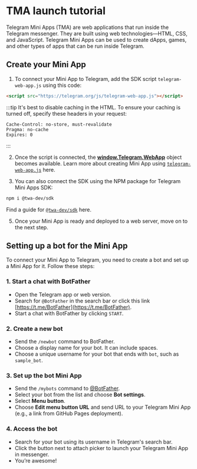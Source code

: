 
# TMA launch tutorial

Telegram Mini Apps (TMA) are web applications that run inside the Telegram messenger. They are built using web technologies—HTML, CSS, and JavaScript. Telegram Mini Apps can be used to create dApps, games, and other types of apps that can be run inside Telegram.

## Create your Mini App

1. To connect your Mini App to Telegram, add the SDK script `telegram-web-app.js` using this code:

```html
<script src="https://telegram.org/js/telegram-web-app.js"></script>
```
:::tip
It's best to disable caching in the HTML. To ensure your caching is turned off, specify these headers in your request:

```curl
Cache-Control: no-store, must-revalidate
Pragma: no-cache
Expires: 0
```
:::

2. Once the script is connected, the **[window.Telegram.WebApp](https://core.telegram.org/bots/webapps#initializing-web-apps)** object becomes available. Learn more about creating Mini App using [`telegram-web-app.js`](/v3/guidelines/dapps/tma/tutorials/app-examples#basic-tma-example) here.

3. You can also connect the SDK using the NPM package for Telegram Mini Apps SDK:

```bash npm2yarn
npm i @twa-dev/sdk
```

Find a guide for [`@twa-dev/sdk`](/v3/guidelines/dapps/tma/tutorials/app-examples#modern-tma-example ) here.

5. Once your Mini App is ready and deployed to a web server, move on to the next step.

## Setting up a bot for the Mini App

To connect your Mini App to Telegram, you need to create a bot and set up a Mini App for it. Follow these steps:

### 1. Start a chat with BotFather

- Open the Telegram app or web version.
- Search for `@BotFather` in the search bar or click this link [https://t.me/BotFather](https://t.me/BotFather).
- Start a chat with BotFather by clicking `START`.

### 2. Create a new bot

- Send the `/newbot` command to BotFather.
- Choose a display name for your bot. It can include spaces.
- Choose a unique username for your bot that ends with `bot`, such as `sample_bot`.

### 3. Set up the bot Mini App

- Send the `/mybots` command to [@BotFather](https://t.me/BotFather).
- Select your bot from the list and choose **Bot settings**.
- Select **Menu button**.
- Choose **Edit menu button URL** and send URL to your Telegram Mini App (e.g., a link from GitHub Pages deployment).

### 4. Access the bot

- Search for your bot using its username in Telegram's search bar.
- Click the button next to attach picker to launch your Telegram Mini App in messenger.
- You’re awesome!

<Feedback />

